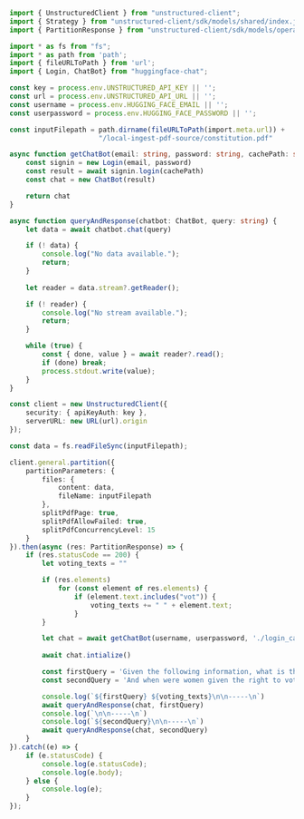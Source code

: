 ```typescript TypeScript
import { UnstructuredClient } from "unstructured-client";
import { Strategy } from "unstructured-client/sdk/models/shared/index.js";
import { PartitionResponse } from "unstructured-client/sdk/models/operations";

import * as fs from "fs";
import * as path from 'path';
import { fileURLToPath } from 'url';
import { Login, ChatBot} from "huggingface-chat";

const key = process.env.UNSTRUCTURED_API_KEY || '';
const url = process.env.UNSTRUCTURED_API_URL || '';
const username = process.env.HUGGING_FACE_EMAIL || '';
const userpassword = process.env.HUGGING_FACE_PASSWORD || '';

const inputFilepath = path.dirname(fileURLToPath(import.meta.url)) + 
                      "/local-ingest-pdf-source/constitution.pdf"

async function getChatBot(email: string, password: string, cachePath: string): Promise<ChatBot> {
    const signin = new Login(email, password)
    const result = await signin.login(cachePath)
    const chat = new ChatBot(result)

    return chat
}

async function queryAndResponse(chatbot: ChatBot, query: string) {
    let data = await chatbot.chat(query)

    if (! data) {
        console.log("No data available.");
        return;
    }
    
    let reader = data.stream?.getReader();

    if (! reader) {
        console.log("No stream available.");
        return;
    }

    while (true) {
        const { done, value } = await reader?.read();
        if (done) break;
        process.stdout.write(value);
    }    
}

const client = new UnstructuredClient({
    security: { apiKeyAuth: key },
    serverURL: new URL(url).origin
});

const data = fs.readFileSync(inputFilepath);

client.general.partition({
    partitionParameters: {
        files: {
            content: data,
            fileName: inputFilepath
        },
        splitPdfPage: true,
        splitPdfAllowFailed: true,
        splitPdfConcurrencyLevel: 15
    }
}).then(async (res: PartitionResponse) => {
    if (res.statusCode == 200) {
        let voting_texts = ""

        if (res.elements)
            for (const element of res.elements) {
                if (element.text.includes("vot")) {
                    voting_texts += " " + element.text;
                }
        }

        let chat = await getChatBot(username, userpassword, './login_cache/')
        
        await chat.intialize()

        const firstQuery = 'Given the following information, what is the minimum voting age in the United States?'
        const secondQuery = 'And when were women given the right to vote in the United States?'

        console.log(`${firstQuery} ${voting_texts}\n\n-----\n`)
        await queryAndResponse(chat, firstQuery)
        console.log(`\n\n-----\n`)
        console.log(`${secondQuery}\n\n-----\n`)
        await queryAndResponse(chat, secondQuery)
    }    
}).catch((e) => {
    if (e.statusCode) {
        console.log(e.statusCode);
        console.log(e.body);
    } else {
        console.log(e);
    }
});
```